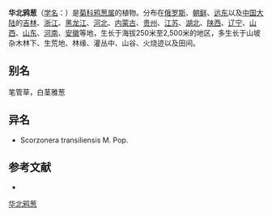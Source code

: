 {{Speciesbox
| name = 华北鸦葱
| status = 
| status_system = 
| image =
| genus = Scorzonera
| species = albicaulis
| authority = Bunge in Mem.
}}

'''华北鸦葱'''（[[学名|学名]]：{{lang|la|''Scorzonera albicaulis''}}）是[[菊科|菊科]][[鸦葱属|鸦葱属]]的植物。分布在[[俄罗斯|俄罗斯]]、[[朝鲜|朝鲜]]、[[远东|远东]]以及[[中国大陆|中国大陆]]的[[吉林|吉林]]、[[浙江|浙江]]、[[黑龙江|黑龙江]]、[[河北|河北]]、[[内蒙古|内蒙古]]、[[贵州|贵州]]、[[江苏|江苏]]、[[湖北|湖北]]、[[陕西|陕西]]、[[辽宁|辽宁]]、[[山西|山西]]、[[山东|山东]]、[[河南|河南]]、[[安徽|安徽]]等地，生长于海拔250米至2,500米的地区，多生长于山坡杂木林下、生荒地、林缘、灌丛中、山谷、火烧迹以及田间。

== 别名 ==
笔管草，白茎雅葱

== 异名 ==
* Scorzonera transiliensis M. Pop.

== 参考文献 ==
<div class="references-small">
* {{FRPS|华北鸦葱}}
</div>
{{Taxonbar|from=Q10905525}}

[[Category:鸦葱属|华北鸦葱]]


{{植物小作品}}
